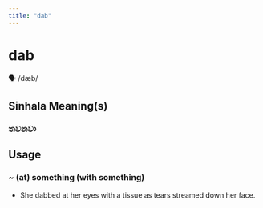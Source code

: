 ```yaml
---
title: "dab"
---
```


# dab

🗣️ /dæb/

## Sinhala Meaning(s)

### තවනවා

## Usage

### ~ (at) something (with something)

- She dabbed at her eyes with a tissue as tears streamed down her face.

